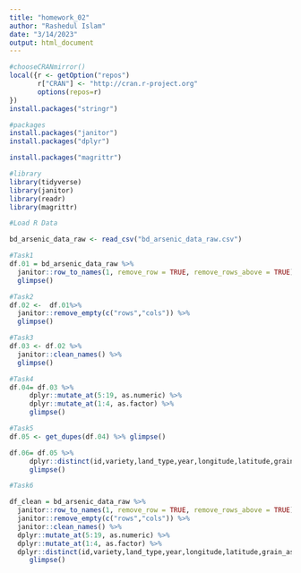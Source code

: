 ---
title: "homework_02"
author: "Rashedul Islam"
date: "3/14/2023"
output: html_document
---
```{r}
#chooseCRANmirror()
local({r <- getOption("repos")
       r["CRAN"] <- "http://cran.r-project.org" 
       options(repos=r)
})
install.packages("stringr")
```


```{r}
#packages
install.packages("janitor")
install.packages("dplyr")

install.packages("magrittr")

```

```{r}
#library
library(tidyverse)
library(janitor)
library(readr)
library(magrittr)
```
```{r}
#Load R Data

bd_arsenic_data_raw <- read_csv("bd_arsenic_data_raw.csv")
```
```{r}
#Task1
df.01 = bd_arsenic_data_raw %>% 
  janitor::row_to_names(1, remove_row = TRUE, remove_rows_above = TRUE) %>%
  glimpse()
```
```{r}
#Task2
df.02 <-  df.01%>% 
  janitor::remove_empty(c("rows","cols")) %>%
  glimpse()
```
```{r}
#Task3
df.03 <- df.02 %>%
  janitor::clean_names() %>%
  glimpse()
```
```{r}
#Task4
df.04= df.03 %>%
     dplyr::mutate_at(5:19, as.numeric) %>%
     dplyr::mutate_at(1:4, as.factor) %>%
     glimpse()
```


```{r}
#Task5
df.05 <- get_dupes(df.04) %>% glimpse()

```
```{r}
df.06= df.05 %>% 
     dplyr::distinct(id,variety,land_type,year,longitude,latitude,grain_as,grain_i_as,straw_as,w_as,s_as,sp_as,sao_as,sp_h,sp_h_2,percent_soc,percent_sand,percent_silt,percent_clay,dupe_count,.keep_all = TRUE) %>%
     glimpse()

```
```{r}
#Task6

df_clean = bd_arsenic_data_raw %>% 
  janitor::row_to_names(1, remove_row = TRUE, remove_rows_above = TRUE) %>%
  janitor::remove_empty(c("rows","cols")) %>%
  janitor::clean_names() %>%
  dplyr::mutate_at(5:19, as.numeric) %>%
  dplyr::mutate_at(1:4, as.factor) %>%
  dplyr::distinct(id,variety,land_type,year,longitude,latitude,grain_as,grain_i_as,straw_as,w_as,s_as,sp_as,sao_as,sp_h,sp_h_2,percent_soc,percent_sand,percent_silt,percent_clay,.keep_all = TRUE) %>%
     glimpse()
```



